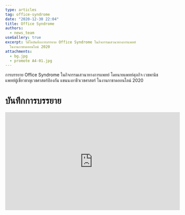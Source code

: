 ```yaml
---
type: articles
tag: office-syndrome
date: "2020-12-30 22:04"
title: Office Syndrome
authors:
  - news_team
useGallery: true
excerpt: วีดีโอบันทึกการบรรยาย Office Syndrome ในกิจกรรมเสวนาทางการแพทย์
  ในงานกาชาดออนไลน์ 2020
attachments:
  - bg.jpg
  - promote A4-01.jpg
---
```


การบรรยาย Office Syndrome ในกิจกรรมเสวนาทางการแพทย์ โดยนายแพทย์ศุภกิจ เวชพานิช แพทย์ผู้เชี่ยวชาญเวชศาสตร์ป้องกัน แขนนงอาชีวเวชศาสตร์ ในงานกาชาดออนไลน์ 2020

# บันทึกการบรรยาย

<div className="youtube-container">
  <iframe
    width="560"
    height="315"
    src="https://www.youtube.com/embed/9l0oYodvWI0"
    frameborder="0"
    allow="accelerometer; autoplay; clipboard-write; encrypted-media; gyroscope; picture-in-picture"
    allowfullscreen
  ></iframe>
</div>
